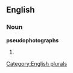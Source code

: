 ==English==

===Noun===
'''pseudophotographs'''

# {{plural of|[[pseudophotograph]]}}

[[Category:English plurals]]